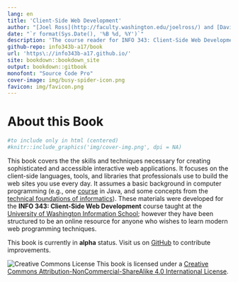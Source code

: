 ```yaml
---
lang: en
title: 'Client-Side Web Development'
author: "[Joel Ross](http://faculty.washington.edu/joelross/) and [David Stearns](https://ischool.uw.edu/people/faculty/dlsinfo)"
date: "`r format(Sys.Date(), '%B %d, %Y')`"
description: 'The course reader for INFO 343: Client-Side Web Development.'
github-repo: info343b-a17/book
url: 'https\://info343b-a17.github.io/'
site: bookdown::bookdown_site
output: bookdown::gitbook
monofont: "Source Code Pro"
cover-image: img/busy-spider-icon.png
favicon: img/favicon.png
---
```


# About this Book {-}

```r
#to include only in html (centered)
#knitr::include_graphics('img/cover-img.png', dpi = NA)
```

<!-- ![](img/cover-img.png) -->

This book covers the the skills and techniques necessary for creating sophisticated and accessible interactive web applications. It focuses on the client-side languages, tools, and libraries that professionals use to build the web sites you use every day. It assumes a basic background in computer programming (e.g., one [course](https://www.cs.washington.edu/142/) in Java, and some concepts from the [technical foundations of informatics](https://info201.github.io)). These materials were developed for the **INFO 343: Client-Side Web Development** course taught at the [University of Washington Information School](https://ischool.uw.edu/); however they have been structured to be an online resource for anyone who wishes to learn modern web programming techniques.

<!-- TODO: Include previous course offerings? -->

<!-- TODO: Include author contact info? -->

<p class="alert alert-warning">This book is currently in **alpha** status. Visit us on [GitHub](https://github.com/info343b-a17/book) to contribute improvements.</p>

![Creative Commons License](img/index/by-nc-sa.png)
This book is licensed under a [Creative Commons Attribution-NonCommercial-ShareAlike 4.0 International License](http://creativecommons.org/licenses/by-nc-sa/4.0/).
